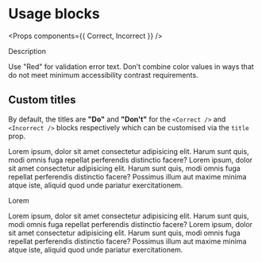 
<Meta title="Primitives/Usage blocks" />

# Usage blocks

<Props components={{ Correct, Incorrect }} />

Description

<Preview>
  <Story name="default">
    <Usage>
      <Correct>Use "Red" for validation error text.</Correct>
      <Incorrect>
        Don’t combine color values in ways that do not meet minimum
        accessibility contrast requirements.
      </Incorrect>
    </Usage>
  </Story>
</Preview>

## Custom titles

By default, the titles are **"Do"** and **"Don't"** for the `<Correct />` and `<Incorrect />` blocks respectively which can be customised via the `title` prop.

<Preview>
  <Story name="customTitles">
    <Usage>
      <Correct title="Right">
        Lorem ipsum, dolor sit amet consectetur adipisicing elit. Harum sunt
        quis, modi omnis fuga repellat perferendis distinctio facere?
      </Correct>
      <Incorrect title="Wrong">
        Lorem ipsum, dolor sit amet consectetur adipisicing elit. Harum sunt
        quis, modi omnis fuga repellat perferendis distinctio facere? Possimus
        illum aut maxime minima atque iste, aliquid quod unde pariatur
        exercitationem.
      </Incorrect>
    </Usage>
  </Story>
</Preview>

Lorem

<Preview>
  <Story name="customTitlesEmoji">
    <Usage>
      <Correct title="🙂">
        Lorem ipsum, dolor sit amet consectetur adipisicing elit. Harum sunt
        quis, modi omnis fuga repellat perferendis distinctio facere?
      </Correct>
      <Incorrect title="🙁">
        Lorem ipsum, dolor sit amet consectetur adipisicing elit. Harum sunt
        quis, modi omnis fuga repellat perferendis distinctio facere? Possimus
        illum aut maxime minima atque iste, aliquid quod unde pariatur
        exercitationem.
      </Incorrect>
    </Usage>
  </Story>
</Preview>
